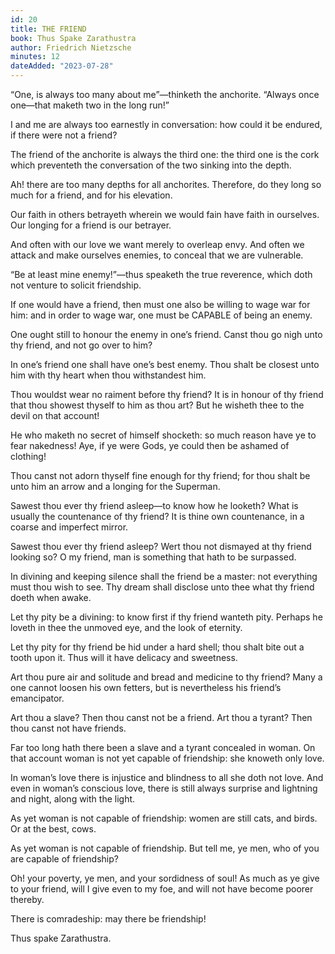 ```yaml
---
id: 20
title: THE FRIEND
book: Thus Spake Zarathustra
author: Friedrich Nietzsche
minutes: 12
dateAdded: "2023-07-28"
---
```


“One, is always too many about me”—thinketh the anchorite. “Always once one—that maketh two in the long run!”

I and me are always too earnestly in conversation: how could it be endured, if there were not a friend?

The friend of the anchorite is always the third one: the third one is the cork which preventeth the conversation of the two sinking into the depth.

Ah! there are too many depths for all anchorites. Therefore, do they long so much for a friend, and for his elevation.

Our faith in others betrayeth wherein we would fain have faith in ourselves. Our longing for a friend is our betrayer.

And often with our love we want merely to overleap envy. And often we attack and make ourselves enemies, to conceal that we are vulnerable.

“Be at least mine enemy!”—thus speaketh the true reverence, which doth not venture to solicit friendship.

If one would have a friend, then must one also be willing to wage war for him: and in order to wage war, one must be CAPABLE of being an enemy.

One ought still to honour the enemy in one’s friend. Canst thou go nigh unto thy friend, and not go over to him?

In one’s friend one shall have one’s best enemy. Thou shalt be closest unto him with thy heart when thou withstandest him.

Thou wouldst wear no raiment before thy friend? It is in honour of thy friend that thou showest thyself to him as thou art? But he wisheth thee to the devil on that account!

He who maketh no secret of himself shocketh: so much reason have ye to fear nakedness! Aye, if ye were Gods, ye could then be ashamed of clothing!

Thou canst not adorn thyself fine enough for thy friend; for thou shalt be unto him an arrow and a longing for the Superman.

Sawest thou ever thy friend asleep—to know how he looketh? What is usually the countenance of thy friend? It is thine own countenance, in a coarse and imperfect mirror.

Sawest thou ever thy friend asleep? Wert thou not dismayed at thy friend looking so? O my friend, man is something that hath to be surpassed.

In divining and keeping silence shall the friend be a master: not everything must thou wish to see. Thy dream shall disclose unto thee what thy friend doeth when awake.

Let thy pity be a divining: to know first if thy friend wanteth pity. Perhaps he loveth in thee the unmoved eye, and the look of eternity.

Let thy pity for thy friend be hid under a hard shell; thou shalt bite out a tooth upon it. Thus will it have delicacy and sweetness.

Art thou pure air and solitude and bread and medicine to thy friend? Many a one cannot loosen his own fetters, but is nevertheless his friend’s emancipator.

Art thou a slave? Then thou canst not be a friend. Art thou a tyrant? Then thou canst not have friends.

Far too long hath there been a slave and a tyrant concealed in woman. On that account woman is not yet capable of friendship: she knoweth only love.

In woman’s love there is injustice and blindness to all she doth not love. And even in woman’s conscious love, there is still always surprise and lightning and night, along with the light.

As yet woman is not capable of friendship: women are still cats, and birds. Or at the best, cows.

As yet woman is not capable of friendship. But tell me, ye men, who of you are capable of friendship?

Oh! your poverty, ye men, and your sordidness of soul! As much as ye give to your friend, will I give even to my foe, and will not have become poorer thereby.

There is comradeship: may there be friendship!

Thus spake Zarathustra.
